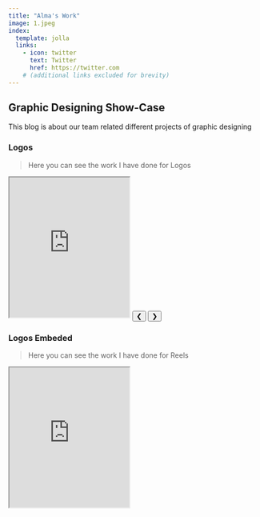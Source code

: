 ```yaml
---
title: "Alma's Work"
image: 1.jpeg
index:
  template: jolla
  links:
    - icon: twitter
      text: Twitter
      href: https://twitter.com
    # (additional links excluded for brevity)
---
```


## Graphic Designing Show-Case

This blog is about our team related different projects of graphic designing

### Logos

> Here you can see the work I have done for Logos


<html>

<link rel="stylesheet" href="https://www.w3schools.com/w3css/4/w3.css">
<style>
.mySlides {display:none;}
</style>
<body>


<div class="w3-content w3-display-container">
  <iframe src="https://drive.google.com/file/d/1JdQ6FKd8xodDJ6Y_v9sUJDR2o34RVcjK/preview" width="240" height="280" allow="autoplay"></iframe>  <img class="mySlides" src="https://drive.google.com/file/d/1JdQ6FKd8xodDJ6Y_v9sUJDR2o34RVcjK/view" style="width:100%">
  <button class="w3-button w3-black w3-display-left" onclick="plusDivs(-1)">&#10094;</button>
  <button class="w3-button w3-black w3-display-right" onclick="plusDivs(1)">&#10095;</button>
</div>

<script>
var slideIndex = 1;
showDivs(slideIndex);

function plusDivs(n) {
  showDivs(slideIndex += n);
}

function showDivs(n) {
  var i;
  var x = document.getElementsByClassName("mySlides");
  if (n > x.length) {slideIndex = 1}
  if (n < 1) {slideIndex = x.length}
  for (i = 0; i < x.length; i++) {
    x[i].style.display = "none";  
  }
  x[slideIndex-1].style.display = "block";  
}
</script>

</body>
</html>


### Logos Embeded

> Here you can see the work I have done for Reels

<iframe src="https://drive.google.com/file/d/1JdQ6FKd8xodDJ6Y_v9sUJDR2o34RVcjK/preview" width="240" height="280" allow="autoplay"></iframe>